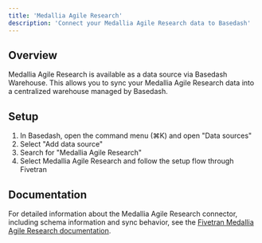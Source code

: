 ```yaml
---
title: 'Medallia Agile Research'
description: 'Connect your Medallia Agile Research data to Basedash'
---
```


## Overview

Medallia Agile Research is available as a data source via Basedash Warehouse. This allows you to sync your Medallia Agile Research data into a centralized warehouse managed by Basedash.

## Setup

1. In Basedash, open the command menu (⌘K) and open "Data sources"
2. Select "Add data source"
3. Search for "Medallia Agile Research"
4. Select Medallia Agile Research and follow the setup flow through Fivetran

## Documentation

For detailed information about the Medallia Agile Research connector, including schema information and sync behavior, see the [Fivetran Medallia Agile Research documentation](https://fivetran.com/docs/connectors/applications/medallia-agile-research).

